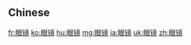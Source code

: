 {{also|眼鏡}}
==Chinese==
{{zh-see|眼鏡}}

[[fr:眼镜]]
[[ko:眼镜]]
[[hu:眼镜]]
[[mg:眼镜]]
[[ja:眼镜]]
[[uk:眼镜]]
[[zh:眼镜]]